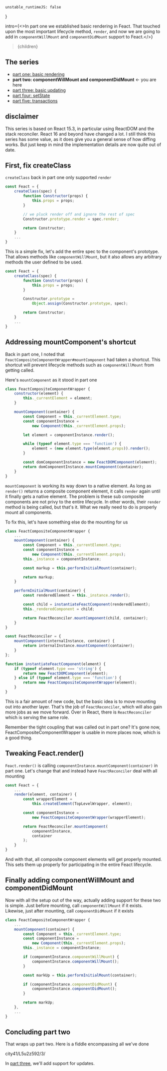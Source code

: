 
    unstable_runtimeJS: false
}

intro={<>In <FocalColorLink href="/articles/react-internals-part-one-basic-rendering">part one</FocalColorLink> we established basic rendering in Feact. That touched upon the most important lifecycle method, <code>render</code>, and now we are going to add in <code>componentWillMount</code> and <code>componentDidMount</code> support to Feact.</>}
>{children}</Article>


## The series

* [part one: basic rendering](/articles/react-internals-part-one-basic-rendering)
* **part two: componentWillMount and componentDidMount** <- you are here
* [part three: basic updating](/articles/react-internals-part-three-basic-updating)
* [part four: setState](/articles/react-internals-part-four-setState)
* [part five: transactions](/articles/react-internals-part-five-transactions)

## disclaimer

<pitfall>
This series is based on React 15.3, in particular using ReactDOM and the stack reconciler. React 16 and beyond have changed a lot. I still think this series has some value, as it does give you a general sense of how diffing works. But just keep in mind the implementation details are now quite out of date.
</pitfall>


## First, fix createClass

`createClass` back in part one only supported `render`

```javascript
const Feact = {
    createClass(spec) {
        function Constructor(props) {
            this.props = props;
        }

        // we pluck render off and ignore the rest of spec
        Constructor.prototype.render = spec.render;

        return Constructor;
    }
    ...
}
```

This is a simple fix, let's add the entire spec to the component's prototype. That allows methods like `componentWillMount`, but it also allows any arbitrary methods the user defined to be used.

```javascript
const Feact = {
    createClass(spec) {
        function Constructor(props) {
            this.props = props;
        }

        Constructor.prototype =
            Object.assign(Constructor.prototype, spec);

        return Constructor;
    }
    ...
}
```

## Addressing mountComponent's shortcut

Back in part one, I noted that `FeactCompositeComponentWrapper#mountComponent` had taken a shortcut. This shortcut will prevent lifecycle methods such as `componentWillMount` from getting called.

Here's `mountComponent` as it stood in part one

```javascript
class FeactCompositeComponentWrapper {
    constructor(element) {
        this._currentElement = element;
    }

    mountComponent(container) {
        const Component = this._currentElement.type;
        const componentInstance =
            new Component(this._currentElement.props);

        let element = componentInstance.render();

        while (typeof element.type === 'function') {
            element = (new element.type(element.props)).render();
        }

        const domComponentInstance = new FeactDOMComponent(element);
        return domComponentInstance.mountComponent(container);
    }
}
```

`mountComponent` is working its way down to a native element. As long as `render()` returns a composite component element, it calls `render` again until it finally gets a native element. The problem is these sub composite components are not privy to the entire lifecycle. In other words, their `render` method is being called, but that's it. What we really need to do is properly mount all components.

To fix this, let's have something else do the mounting for us

```javascript
class FeactCompositeComponentWrapper {
    ...
    mountComponent(container) {
        const Component = this._currentElement.type;
        const componentInstance =
            new Component(this._currentElement.props);
        this._instance = componentInstance;

        const markup = this.performInitialMount(container);

        return markup;
    }

    performInitialMount(container) {
        const renderedElement = this._instance.render();

        const child = instantiateFeactComponent(renderedElement);
        this._renderedComponent = child;

        return FeactReconciler.mountComponent(child, container);
    }
}

const FeactReconciler = {
    mountComponent(internalInstance, container) {
        return internalInstance.mountComponent(container);
    }
};

function instantiateFeactComponent(element) {
    if (typeof element.type === 'string') {
        return new FeactDOMComponent(element);
    } else if (typeof element.type === 'function') {
        return new FeactCompositeComponentWrapper(element);
    }
}
```

This is a fair amount of new code, but the basic idea is to move mounting out into another layer. That's the job of `FeactReconciler`, which will also gain more jobs as we move forward. Over in React, there is `ReactReconciler` which is serving the same role.

<wisdom>
Remember the tight coupling that was called out in part one? It's gone now, FeactCompositeComponentWrapper is usable in more places now, which is a good thing.
</wisdom>

## Tweaking Feact.render()

`Feact.render()` is calling `componentInstance.mountComponent(container)` in part one. Let's change that and instead have `FeactReconciler` deal with all mounting

```javascript
const Feact = {
    ...
    render(element, container) {
        const wrapperElement =
            this.createElement(TopLevelWrapper, element);

        const componentInstance =
            new FeactCompositeComponentWrapper(wrapperElement);

        return FeactReconciler.mountComponent(
            componentInstance,
            container
        );
    }
}
```

And with that, all composite component elements will get properly mounted. This sets them up properly for participating in the entire Feact lifecycle.

## Finally adding componentWillMount and componentDidMount

Now with all the setup out of the way, actually adding support for these two is simple. Just before mounting, call `componentWillMount` if it exists. Likewise, just after mounting, call `componentDidMount` if it exists

```javascript
class FeactCompositeComponentWrapper {
    ...
    mountComponent(container) {
        const Component = this._currentElement.type;
        const componentInstance =
            new Component(this._currentElement.props);
        this._instance = componentInstance;

        if (componentInstance.componentWillMount) {
            componentInstance.componentWillMount();
        }

        const markUp = this.performInitialMount(container);

        if (componentInstance.componentDidMount) {
            componentInstance.componentDidMount();
        }

        return markUp;
    },
    ...
}
```

## Concluding part two

That wraps up part two. Here is a fiddle encompassing all we've done

<Fiddle>city41/L5u2z592/3/</Fiddle>

In [part three](/articles/react-internals-part-three-basic-updating), we'll add support for updates.

